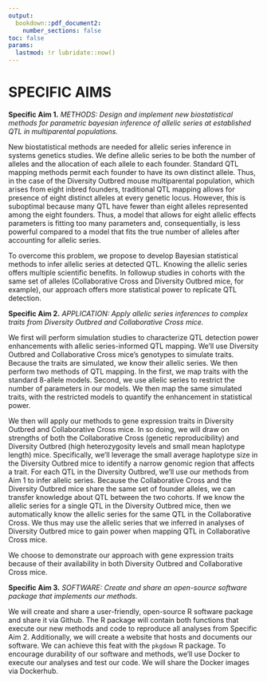 ```yaml
---
output: 
  bookdown::pdf_document2:
    number_sections: false
toc: false
params:
  lastmod: !r lubridate::now()
---
```



# SPECIFIC AIMS

**Specific Aim 1.** *METHODS: Design and implement new biostatistical methods for parametric bayesian inference of allelic series at established QTL in multiparental populations.* 

New biostatistical methods are needed for allelic series inference in systems genetics studies.
We define allelic series to be both the number of alleles and the allocation of each allele to each founder.
Standard QTL mapping methods permit each founder to have its own distinct allele. Thus, 
in the case of the Diversity Outbred mouse multiparental population, which arises from 
eight inbred founders, traditional QTL mapping allows for presence of eight distinct alleles
at every genetic locus.
However, this is suboptimal because many QTL have fewer than eight alleles represented among the eight founders. Thus, a model that
allows for eight allelic effects parameters is fitting too many parameters and, consequentially, is 
less powerful compared to a model that fits the true number of alleles after accounting for allelic series.

To overcome this problem, we propose to develop Bayesian statistical methods to infer allelic series at detected QTL. Knowing the allelic 
series offers multiple scientific benefits. In followup studies in cohorts with the same set of 
alleles (Collaborative Cross and Diversity Outbred mice, for example), our approach offers more statistical power to replicate QTL detection. 



**Specific Aim 2.** *APPLICATION: Apply allelic series inferences to complex traits from Diversity Outbred and Collaborative Cross mice.* 

We first will perform simulation studies to characterize QTL detection power 
enhancements with allelic series-informed QTL mapping. We'll use Diversity Outbred and 
Collaborative Cross mice's genotypes to simulate traits. Because 
the traits are simulated, we know their allelic series. We then perform two methods of QTL mapping.
In the first, we map traits with the standard 8-allele models. Second, we use allelic series
to restrict the number of parameters in our models. We then map the same simulated traits, with the 
restricted models to quantify the enhancement in statistical power.

We then will apply our 
methods to gene expression traits in Diversity Outbred and Collaborative Cross 
mice. In so doing, we will draw on strengths of both the Collaborative Cross (genetic reproducibility) and 
Diversity Outbred (high heterozygosity levels and small mean haplotype length) mice. Specifically, we'll 
leverage the small average haplotype size 
in the Diversity Outbred mice to identify a narrow genomic region that affects a trait. For each QTL in the Diversity Outbred, we'll use our methods from Aim 1 to infer allelic series. 
Because the Collaborative Cross and the Diversity Outbred mice share the same set of founder alleles, we can 
transfer knowledge about QTL between the two cohorts. If we know the allelic series for a single QTL in the 
Diversity Outbred mice, then we automatically know the allelic series for the same QTL in the Collaborative 
Cross. We thus may use the allelic series that we inferred in analyses of Diversity Outbred mice to gain power when mapping QTL in Collaborative Cross mice.

We choose to demonstrate our approach with gene expression traits because of their availability in both 
Diversity Outbred and Collaborative Cross mice.


**Specific Aim 3.** *SOFTWARE: Create and share an open-source software package that implements our methods.* 

We will create and share a user-friendly, open-source R software package and share it via Github. 
The R package will contain both functions that execute our new 
methods and code to reproduce all analyses from Specific Aim 2. Additionally,
we will create a website that hosts and documents our software. We can achieve this feat with the `pkgdown` R package. 
To encourage durability of our software and methods, we'll use Docker 
to execute our analyses and test our code. We will share the Docker 
images via Dockerhub.

